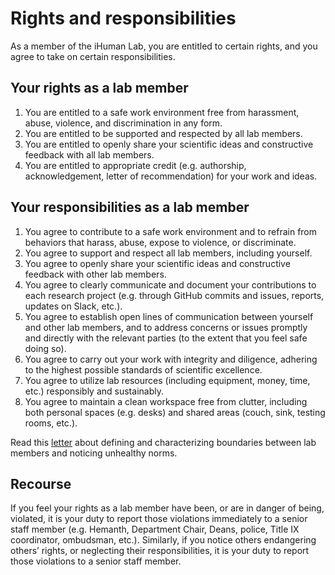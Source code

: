 # Rights and responsibilities {.unnumbered}

As a member of the iHuman Lab, you are entitled to certain rights, and you agree to take on certain responsibilities.

## Your rights as a lab member
1. You are entitled to a safe work environment free from harassment,
abuse, violence, and discrimination in any form.
2. You are entitled to be supported and respected by all lab members.
3. You are entitled to openly share your scientific ideas and constructive feedback with all lab members.
4. You are entitled to appropriate credit (e.g. authorship, acknowledgement, letter of recommendation) for your work and ideas.

## Your responsibilities as a lab member
1. You agree to contribute to a safe work environment and to refrain from behaviors that harass, abuse, expose to violence, or discriminate.
2. You agree to support and respect all lab members, including yourself.
3. You agree to openly share your scientific ideas and constructive feedback with other lab members.
4. You agree to clearly communicate and document your contributions to each research project (e.g. through GitHub commits and issues, reports, updates on Slack, etc.).
5. You agree to establish open lines of communication between yourself and other lab members, and to address concerns or issues promptly and directly with the relevant parties (to the extent that you feel safe doing so).
6. You agree to carry out your work with integrity and diligence, adhering to the highest possible standards of scientific excellence.
7. You agree to utilize lab resources (including equipment, money, time, etc.) responsibly and sustainably.
8. You agree to maintain a clean workspace free from clutter, including both personal spaces (e.g. desks) and shared areas (couch, sink, testing rooms, etc.).

:::{.callout-note title=Task}
Read this [letter](https://www.science.org/content/article/what-can-we-learn-dartmouth){target="_blank"} about defining and characterizing boundaries between lab members and noticing unhealthy norms.
:::

## Recourse
If you feel your rights as a lab member have been, or are in danger of being, violated, it is your duty to report those violations immediately to a senior staff member (e.g. Hemanth, Department Chair, Deans, police, Title IX coordinator, ombudsman, etc.). Similarly, if you notice others endangering others’ rights, or neglecting their responsibilities, it is your duty to report those violations to a senior staff member.